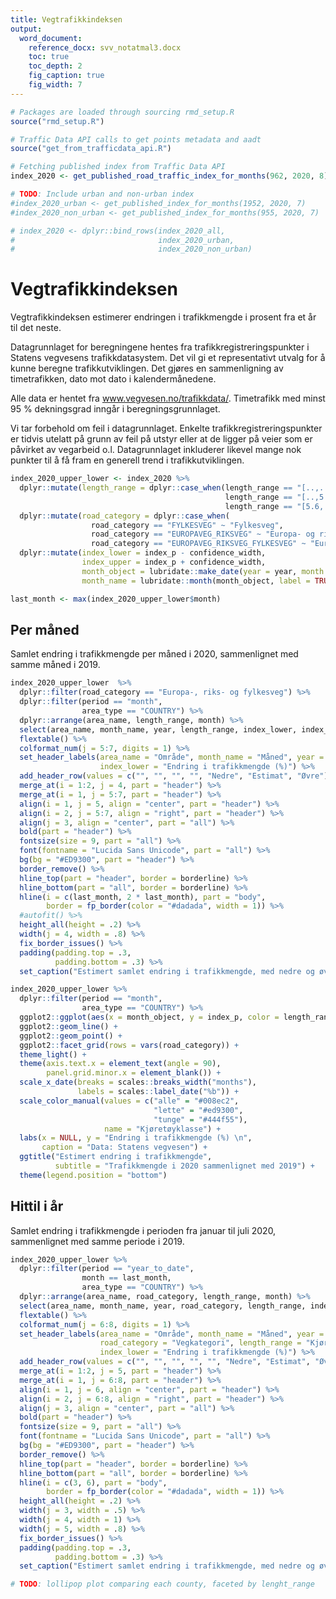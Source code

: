 ```yaml
---
title: Vegtrafikkindeksen
output: 
  word_document:
    reference_docx: svv_notatmal3.docx
    toc: true
    toc_depth: 2
    fig_caption: true
    fig_width: 7
---
```


```r
# Packages are loaded through sourcing rmd_setup.R
source("rmd_setup.R")

# Traffic Data API calls to get points metadata and aadt
source("get_from_trafficdata_api.R")
```



```r
# Fetching published index from Traffic Data API
index_2020 <- get_published_road_traffic_index_for_months(962, 2020, 8)

# TODO: Include urban and non-urban index
#index_2020_urban <- get_published_index_for_months(1952, 2020, 7)
#index_2020_non_urban <- get_published_index_for_months(955, 2020, 7)

# index_2020 <- dplyr::bind_rows(index_2020_all,
#                                index_2020_urban,
#                                index_2020_non_urban)
```

# Vegtrafikkindeksen
Vegtrafikkindeksen estimerer endringen i trafikkmengde i prosent fra et år til det neste.

Datagrunnlaget for beregningene hentes fra trafikkregistreringspunkter i Statens vegvesens trafikkdatasystem. Det vil gi et representativt utvalg for å kunne beregne trafikkutviklingen. Det gjøres en sammenligning av timetrafikken, dato mot dato i kalendermånedene.

Alle data er hentet fra [www.vegvesen.no/trafikkdata/](https://www.vegvesen.no/trafikkdata/). Timetrafikk med minst 95 % dekningsgrad inngår i beregningsgrunnlaget.

Vi tar forbehold om feil i datagrunnlaget. Enkelte trafikkregistreringspunkter er tidvis utelatt på grunn av feil på utstyr eller at de ligger på veier som er påvirket av vegarbeid o.l. Datagrunnlaget inkluderer likevel mange nok punkter til å få fram en generell trend i trafikkutviklingen.


```r
index_2020_upper_lower <- index_2020 %>% 
  dplyr::mutate(length_range = dplyr::case_when(length_range == "[..,..)" ~ "alle",
                                                length_range == "[..,5.6)" ~ "lette",
                                                length_range == "[5.6,..)" ~ "tunge")) %>% 
  dplyr::mutate(road_category = dplyr::case_when(
                  road_category == "FYLKESVEG" ~ "Fylkesveg",
                  road_category == "EUROPAVEG_RIKSVEG" ~ "Europa- og riksveg",
                  road_category == "EUROPAVEG_RIKSVEG_FYLKESVEG" ~ "Europa-, riks- og fylkesveg")) %>% 
  dplyr::mutate(index_lower = index_p - confidence_width,
                index_upper = index_p + confidence_width,
                month_object = lubridate::make_date(year = year, month = month),
                month_name = lubridate::month(month_object, label = TRUE, abbr = FALSE))

last_month <- max(index_2020_upper_lower$month)
```


## Per måned
Samlet endring i trafikkmengde per måned i 2020, sammenlignet med samme måned i 2019.

```r
index_2020_upper_lower  %>% 
  dplyr::filter(road_category == "Europa-, riks- og fylkesveg") %>%
  dplyr::filter(period == "month",
                area_type == "COUNTRY") %>% 
  dplyr::arrange(area_name, length_range, month) %>% 
  select(area_name, month_name, year, length_range, index_lower, index_p, index_upper) %>%
  flextable() %>%
  colformat_num(j = 5:7, digits = 1) %>%
  set_header_labels(area_name = "Område", month_name = "Måned", year = "År", length_range = "Kjøretøy-klasse",
                    index_lower = "Endring i trafikkmengde (%)") %>%
  add_header_row(values = c("", "", "", "", "Nedre", "Estimat", "Øvre"), top = FALSE) %>% 
  merge_at(i = 1:2, j = 4, part = "header") %>% 
  merge_at(i = 1, j = 5:7, part = "header") %>% 
  align(i = 1, j = 5, align = "center", part = "header") %>%
  align(i = 2, j = 5:7, align = "right", part = "header") %>% 
  align(j = 3, align = "center", part = "all") %>% 
  bold(part = "header") %>%
  fontsize(size = 9, part = "all") %>%
  font(fontname = "Lucida Sans Unicode", part = "all") %>%
  bg(bg = "#ED9300", part = "header") %>%
  border_remove() %>%
  hline_top(part = "header", border = borderline) %>%
  hline_bottom(part = "all", border = borderline) %>%
  hline(i = c(last_month, 2 * last_month), part = "body",
        border = fp_border(color = "#dadada", width = 1)) %>% 
  #autofit() %>%
  height_all(height = .2) %>%
  width(j = 4, width = .8) %>% 
  fix_border_issues() %>% 
  padding(padding.top = .3,
          padding.bottom = .3) %>%
  set_caption("Estimert samlet endring i trafikkmengde, med nedre og øvre grense for et 95 % konfidensintervall. Trafikken er sammenlignet per måned med samme måned året før.")
```





```r
index_2020_upper_lower %>% 
  dplyr::filter(period == "month",
                area_type == "COUNTRY") %>% 
  ggplot2::ggplot(aes(x = month_object, y = index_p, color = length_range)) +
  ggplot2::geom_line() +
  ggplot2::geom_point() +
  ggplot2::facet_grid(rows = vars(road_category)) +
  theme_light() +
  theme(axis.text.x = element_text(angle = 90),
        panel.grid.minor.x = element_blank()) +
  scale_x_date(breaks = scales::breaks_width("months"),
               labels = scales::label_date("%b")) +
  scale_color_manual(values = c("alle" = "#008ec2",
                                "lette" = "#ed9300",
                                "tunge" = "#444f55"),
                     name = "Kjøretøyklasse") +
  labs(x = NULL, y = "Endring i trafikkmengde (%) \n",
       caption = "Data: Statens vegvesen") +
  ggtitle("Estimert endring i trafikkmengde",
          subtitle = "Trafikkmengde i 2020 sammenlignet med 2019") +
  theme(legend.position = "bottom")
```




## Hittil i år
Samlet endring i trafikkmengde i perioden fra januar til juli 2020, sammenlignet med samme periode i 2019.

```r
index_2020_upper_lower %>%
  dplyr::filter(period == "year_to_date",
                month == last_month,
                area_type == "COUNTRY") %>% 
  dplyr::arrange(area_name, road_category, length_range, month) %>% 
  select(area_name, month_name, year, road_category, length_range, index_lower, index_p, index_upper) %>%
  flextable() %>%
  colformat_num(j = 6:8, digits = 1) %>%
  set_header_labels(area_name = "Område", month_name = "Måned", year = "År", 
                    road_category = "Vegkategori", length_range = "Kjøretøy-klasse",
                    index_lower = "Endring i trafikkmengde (%)") %>%
  add_header_row(values = c("", "", "", "", "", "Nedre", "Estimat", "Øvre "), top = FALSE) %>% 
  merge_at(i = 1:2, j = 5, part = "header") %>% 
  merge_at(i = 1, j = 6:8, part = "header") %>% 
  align(i = 1, j = 6, align = "center", part = "header") %>%
  align(i = 2, j = 6:8, align = "right", part = "header") %>% 
  align(j = 3, align = "center", part = "all") %>% 
  bold(part = "header") %>%
  fontsize(size = 9, part = "all") %>%
  font(fontname = "Lucida Sans Unicode", part = "all") %>%
  bg(bg = "#ED9300", part = "header") %>%
  border_remove() %>%
  hline_top(part = "header", border = borderline) %>%
  hline_bottom(part = "all", border = borderline) %>%
  hline(i = c(3, 6), part = "body",
        border = fp_border(color = "#dadada", width = 1)) %>% 
  height_all(height = .2) %>%
  width(j = 3, width = .5) %>%
  width(j = 4, width = 1) %>%
  width(j = 5, width = .8) %>% 
  fix_border_issues() %>% 
  padding(padding.top = .3,
          padding.bottom = .3) %>%
  set_caption("Estimert samlet endring i trafikkmengde, med nedre og øvre grense for et 95 % konfidensintervall. Trafikken er sammenlignet for hittil i år med samme periode året før.")
```

```r
# TODO: lollipop plot comparing each county, faceted by lenght_range
```


